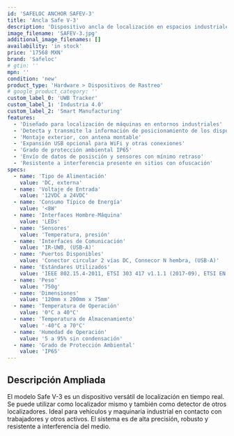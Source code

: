 ```yaml
---
id: 'SAFELOC ANCHOR SAFEV-3'
title: 'Ancla Safe V-3'
description: 'Dispositivo ancla de localización en espacios industriales para sistema de seguridad Safeloc. Funciona como transmisor y receptor de señales de vehículos y estructuras en tiempo real, resistente a interferencia.'
image_filename: 'SAFEV-3.jpg'
additional_image_filenames: []
availability: 'in stock'
price: '17568 MXN'
brand: 'Safeloc'
# gtin: ''
mpn: ''
condition: 'new'
product_type: 'Hardware > Dispositivos de Rastreo'
# google_product_category: ''
custom_label_0: 'UWB Tracker'
custom_label_1: 'Industria 4.0'
custom_label_2: 'Smart Manufacturing'
features:
  - 'Diseñado para localización de máquinas en entornos industriales'
  - 'Detecta y transmite la información de posicionamiento de los dispositivos presentes'
  - 'Montaje exterior, con antena montable'
  - 'Expansión USB opcional para WiFi y otras conexiones'
  - 'Grado de protección ambiental IP65'
  - 'Envío de datos de posisción y sensores con mínimo retraso'
  - 'Resistente a interferencia presente en sitios con ofuscación'
specs:
  - name: 'Tipo de Alimentación'
    value: 'DC, externa'
  - name: 'Voltaje de Entrada'
    value: '12VDC a 24VDC'
  - name: 'Consumo Típico de Energía'
    value: '<8W'
  - name: 'Interfaces Hombre-Máquina'
    value: 'LEDs'
  - name: 'Sensores'
    value: 'Temperatura, presión'
  - name: 'Interfaces de Comunicación'
    value: 'IR-UWB, (USB-A)'
  - name: 'Puertos Disponibles'
    value: 'Conector circular 2 vías DC, Connecor N hembra, (USB-A)'
  - name: 'Estándares Utilizados'
    value: 'IEEE 802.15.4-2011, ETSI 303 417 v1.1.1 (2017-09), ETSI EN 301 489-1 (v2.2.3 2019-11)'
  - name: 'Peso'
    value: '750g'
  - name: 'Dimensiones'
    value: '120mm x 200mm x 75mm'
  - name: 'Temperatura de Operación'
    value: '0°C a 40°C'
  - name: 'Temperatura de Almacenamiento'
    value: '-40°C a 70°C'
  - name: 'Humedad de Operación'
    value: '5 a 95% sin condensación'
  - name: 'Grado de Protección Ambiental'
    value: 'IP65'
---
```

## Descripción Ampliada
El modelo Safe V-3 es un dispositivo versátil de localización en tiempo real. Se puede utilizar como localizador mismo y también como detector de otros localizadores. Ideal para vehículos y maquinaria industrial en contacto con trabajadores y otros activos. El sistema es de alta precisión, robusto y resistente a interferencia del medio.